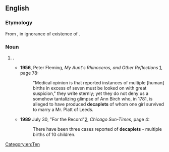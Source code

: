 ==English==

===Etymology===
From {{af|en|deca-|t1=[[ten]]|-ple|t2=[[multiply]]|-et|t3=''forming [[diminutive]]s''}}, in ignorance of existence of {{m|en|decuplet}}.

===Noun===
{{en-noun}}

# {{altform|decuplet|lang=en}}.
#* '''1956''', Peter Fleming, ''My Aunt's Rhinoceros, and Other Reflections'' [http://books.google.com/books?id=xfs1AAAAMAAJ], page 78:
#*: "Medical opinion is that reported instances of multiple [human] births in excess of seven must be looked on with great suspicion," they write sternly; yet they do not deny us a somehow tantalizing glimpse of Ann Birch who, in 1781, is alleged to have produced '''decaplets''' of whom one girl survived to marry a Mr. Platt of Leeds.
#* '''1989''' July 30, "For the Record"[http://nl.newsbank.com/nl-search/we/Archives?p_product=CSTB&p_text_direct-0=0EB36E6E27B9A0B2], ''Chicago Sun-Times'', page 4:
#*: There have been three cases reported of '''decaplets''' - multiple births of 10 children. <!-- this and other News Archive results appear to depend on Guinness -->

[[Category:en:Ten]]
